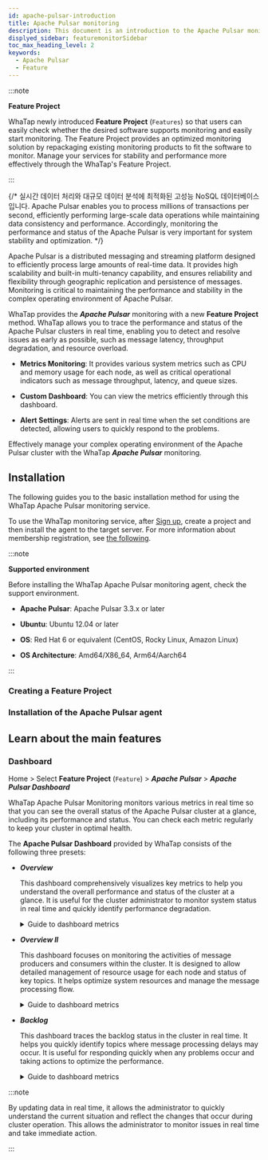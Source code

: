 ```yaml
---
id: apache-pulsar-introduction
title: Apache Pulsar monitoring
description: This document is an introduction to the Apache Pulsar monitoring product.
displyed_sidebar: featuremonitorSidebar
toc_max_heading_level: 2
keywords:
  - Apache Pulsar
  - Feature
---
```



:::note

**Feature Project**<ScrollToLink anchor='feature-project' />

WhaTap newly introduced **Feature Project** (<code class='Features'>Features</code>) so that users can easily check whether the desired software supports monitoring and easily start monitoring. The Feature Project provides an optimized monitoring solution by repackaging existing monitoring products to fit the software to monitor. Manage your services for stability and performance more effectively through the WhaTap's Feature Project. 

:::

{/* 실시간 데이터 처리와 대규모 데이터 분석에 최적화된 고성능 NoSQL 데이터베이스입니다. Apache Pulsar enables you to process millions of transactions per second, efficiently performing large-scale data operations while maintaining data consistency and performance. Accordingly, monitoring the performance and status of the Apache Pulsar is very important for system stability and optimization. */}

Apache Pulsar is a distributed messaging and streaming platform designed to efficiently process large amounts of real-time data. It provides high scalability and built-in multi-tenancy capability, and ensures reliability and flexibility through geographic replication and persistence of messages. Monitoring is critical to maintaining the performance and stability in the complex operating environment of Apache Pulsar. 

WhaTap provides the ***Apache Pulsar*** monitoring with a new **Feature Project** method. WhaTap allows you to trace the performance and status of the Apache Pulsar clusters in real time, enabling you to detect and resolve issues as early as possible, such as message latency, throughput degradation, and resource overload. 

- **Metrics Monitoring**: It provides various system metrics such as CPU and memory usage for each node, as well as critical operational indicators such as message throughput, latency, and queue sizes. 

- **Custom Dashboard**: You can view the metrics efficiently through this dashboard.

- **Alert Settings**: Alerts are sent in real time when the set conditions are detected, allowing users to quickly respond to the problems.

Effectively manage your complex operating environment of the Apache Pulsar cluster with the WhaTap ***Apache Pulsar*** monitoring. 

## Installation

The following guides you to the basic installation method for using the WhaTap Apache Pulsar monitoring service. 

To use the WhaTap monitoring service, after [Sign up](https://www.whatap.io/en/signup/), create a project and then install the agent to the target server. For more information about membership registration, see [the following](../account/account-manage). 

:::note 

**Supported environment**<ScrollToLink anchor='apache-pulsar-supported-env' />

Before installing the WhaTap Apache Pulsar monitoring agent, check the support environment. 

- **Apache Pulsar**: Apache Pulsar 3.3.x or later 

- **Ubuntu**: Ubuntu 12.04 or later

- **OS**: Red Hat 6 or equivalent (CentOS, Rocky Linux, Amazon Linux)

- **OS Architecture**: Amd64/X86_64, Arm64/Aarch64

:::

### Creating a Feature Project


<CreateFeature />

### Installation of the Apache Pulsar agent

<InstallFeature name='Apache Pulsar Agent Installation' />

## Learn about the main features

### Dashboard

Home > Select **Feature Project** (<code class='Features'>Feature</code>) > ***Apache Pulsar*** > ***Apache Pulsar Dashboard***

WhaTap Apache Pulsar Monitoring monitors various metrics in real time so that you can see the overall status of the Apache Pulsar cluster at a glance, including its performance and status. You can check each metric regularly to keep your cluster in optimal health. 

The **Apache Pulsar Dashboard** provided by WhaTap consists of the following three presets:

- ***Overview*** 

  This dashboard comprehensively visualizes key metrics to help you understand the overall performance and status of the cluster at a glance. It is useful for the cluster administrator to monitor system status in real time and quickly identify performance degradation.

  <details>
  <summary>Guide to dashboard metrics</summary>

  ##### Summary information at the top of the dashboard

  - ***CPU***: It displays the number of CPU cores used in the cluster.

  - ***Memory***: It displays the total amount of memory in use in the cluster and the current memory usage.

  - ***ZooKeeper***: It displays the number of running ZooKeeper instances and their availability.

  - ***Broker***: It displays the number and status of active brokers.

  - ***Bookies***: It displays the number and status of BookKeeper nodes (Bookies) used in Apache Pulsar.

  - ***Broker Storage Size***: It displays the total amount of data stored in the broker.

  - ***Backlog***: By displaying the total size of unprocessed messages to determine the delay in message processing.

  ##### Performance graphs

  - ***Messaging Storage***: It traces the storage capacity variability by displaying the message storage usage over time.

  - ***Message Rate(msg/s)***: It graphically displays the number of messages processed per second, allowing you to monitor the message processing speed of the cluster.

  - ***Messaging Backlog***: It visualizes the number of messages waiting to be processed over time, allowing you to quickly identify message processing delays.

  - ***Throughput(bytes/s)***: It represents the amount of data processed per second and evaluates the data processing capability of the cluster.

  - ***Replication Backlog***: It displays the number of messages waiting to be replicated to other data centers.

  - ***Replication Throughput***: It represents the amount of data processed per second during data replication.

  - ***Replication Rate***: It displays the transmission speed of replication messages.

  - ***Subscription Unacked Messages***: It represents the number of subscribed messages that have not yet been acknowledged.

  ##### Top 10 backlogs

  - ***Top 10 topics backlog***: You can analyze the causes of message delays by listing the top 10 topics with the most backlog.

  - ***Top 10 Replication Backlog***: You can identify replication latency issues by listing the top 10 items with the most replication backlog.

  </details>

- ***Overview II***

  This dashboard focuses on monitoring the activities of message producers and consumers within the cluster. It is designed to allow detailed management of resource usage for each node and status of key topics. It helps optimize system resources and manage the message processing flow.

  <details>
  <summary>Guide to dashboard metrics</summary>

  - ***Consumers Count***: It displays the number of active consumers in the current cluster in real time, allowing you to monitor message consumption activities and analyze the impact of changes in the number of consumers on the system.

  - ***Producers Count***: It displays the number of active producers in the current cluster in real time, allowing you to monitor message production activities and analyze the impact of changes in the number of producers on the message production speed.

  - ***Messages In***: It displays the number of messages flowing into the cluster over time, helping you monitor message inflow rates to predict the system load and identify traffic fluctuations.

  - ***Subscriptions Count***: It displays the number of active subscriptions in the cluster in real time, helping you analyze the impact of increasing or decreasing subscriptions while processing system messages.

  - ***Offloaded Size***: It represents the size of data offloaded from the cluster to disk, and can be used to evaluate the data storage efficiency and manage the storage space for a long time.

  - ***Bytes In***: It displays the size of data flowing into the cluster in real time, helping you monitor the data inflow speed for managing the system performance and network load.

  - ***Node CPU***(Node CPU utilization): It graphically displays the CPU utilization of each node in the cluster, allowing you to monitor the performance by node and optimize the resource distribution.

  - ***Node Memory Used %***(Node Memory utilization): It displays the memory usage of each node in the cluster in real time, allowing you to monitor the memory usage to prevent performance degradation.

  - ***Top 10 Topics Unacked***: It lists the top 10 topics with the most unacknowledged messages, helping you identify and troubleshoot the cause of message acknowledgment delays in specific topics.

  - ***Top 10 Topics Storage***: It lists the top 10 topics that occupy the most storage space, allowing you to analyze the storage space occupied by specific topics to support efficient data management.

  </details>

- ***Backlog***

  This dashboard traces the backlog status in the cluster in real time. It helps you quickly identify topics where message processing delays may occur. It is useful for responding quickly when any problems occur and taking actions to optimize the performance.

  <details>
  <summary>Guide to dashboard metrics</summary>

  - ***Pulsar Backlog***: It visualizes the number of messages waiting to be processed in specific topics over time. It monitors the backlog status in real time to identify and respond to problems as early as possible when the system processing capacity is exceeded.

  - ***Top 20 Backlog Topics***: It lists the top 20 topics with the most backlogs. It displays the number of unprocessed and pending messages for each topic, allowing you to quickly identify problem topics and focus on resource management.

  - ***Recently***(recent message count): The ***Recently*** column next to each topic indicates the number of backlog messages that occurred recently. It helps you clearly understand the current status of the backlog and identify topics that require immediate response.

  </details>

:::note 

By updating data in real time, it allows the administrator to quickly understand the current situation and reflect the changes that occur during cluster operation. This allows the administrator to monitor issues in real time and take immediate action.

:::
